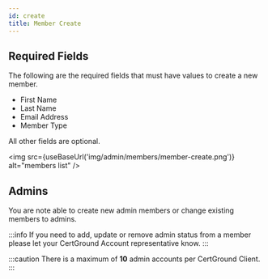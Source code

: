 ```yaml
---
id: create
title: Member Create
---
```


## Required Fields

The following are the required fields that must have values to create a new member.

- First Name
- Last Name
- Email Address
- Member Type

All other fields are optional.

<img src={useBaseUrl('img/admin/members/member-create.png')} alt="members list" />

## Admins

You are note able to create new admin members or change existing members to admins.

:::info
If you need to add, update or remove admin status from a member please let your CertGround Account representative know.
:::

:::caution
There is a maximum of **10** admin accounts per CertGround Client.
:::
